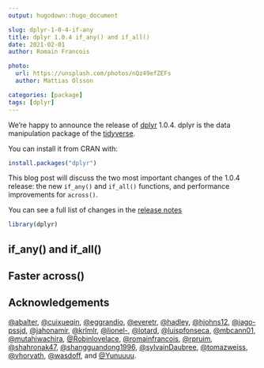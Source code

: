 ```yaml
---
output: hugodown::hugo_document

slug: dplyr-1-0-4-if-any
title: dplyr 1.0.4 if_any() and if_all()
date: 2021-02-01
author: Romain Francois

photo:
  url: https://unsplash.com/photos/nQz49efZEFs
  author: Mattias Olsson

categories: [package] 
tags: [dplyr]
---
```


We're happy to announce the release of [dplyr](https://dplyr.tidyverse.org) 1.0.4. dplyr is the data
manipulation package of the [tidyverse](https://www.tidyverse.org). 

You can install it from CRAN with:

```r
install.packages("dplyr")
```

This blog post will discuss the two most important changes of the 1.0.4 release: 
the new `if_any()` and `if_all()` functions, and performance improvements for `across()`.

You can see a full list of changes in the [release notes]({ github_release })

```r
library(dplyr)
```

## if_any() and if_all()

## Faster across()

## Acknowledgements

[&#x0040;abalter](https://github.com/abalter), [&#x0040;cuixueqin](https://github.com/cuixueqin), [&#x0040;eggrandio](https://github.com/eggrandio), [&#x0040;everetr](https://github.com/everetr), [&#x0040;hadley](https://github.com/hadley), [&#x0040;hjohns12](https://github.com/hjohns12), [&#x0040;iago-pssjd](https://github.com/iago-pssjd), [&#x0040;jahonamir](https://github.com/jahonamir), [&#x0040;krlmlr](https://github.com/krlmlr), [&#x0040;lionel-](https://github.com/lionel-), [&#x0040;lotard](https://github.com/lotard), [&#x0040;luispfonseca](https://github.com/luispfonseca), [&#x0040;mbcann01](https://github.com/mbcann01), [&#x0040;mutahiwachira](https://github.com/mutahiwachira), [&#x0040;Robinlovelace](https://github.com/Robinlovelace), [&#x0040;romainfrancois](https://github.com/romainfrancois), [&#x0040;rpruim](https://github.com/rpruim), [&#x0040;shahronak47](https://github.com/shahronak47), [&#x0040;shangguandong1996](https://github.com/shangguandong1996), [&#x0040;sylvainDaubree](https://github.com/sylvainDaubree), [&#x0040;tomazweiss](https://github.com/tomazweiss), [&#x0040;vhorvath](https://github.com/vhorvath), [&#x0040;wasdoff](https://github.com/wasdoff), and [&#x0040;Yunuuuu](https://github.com/Yunuuuu).
